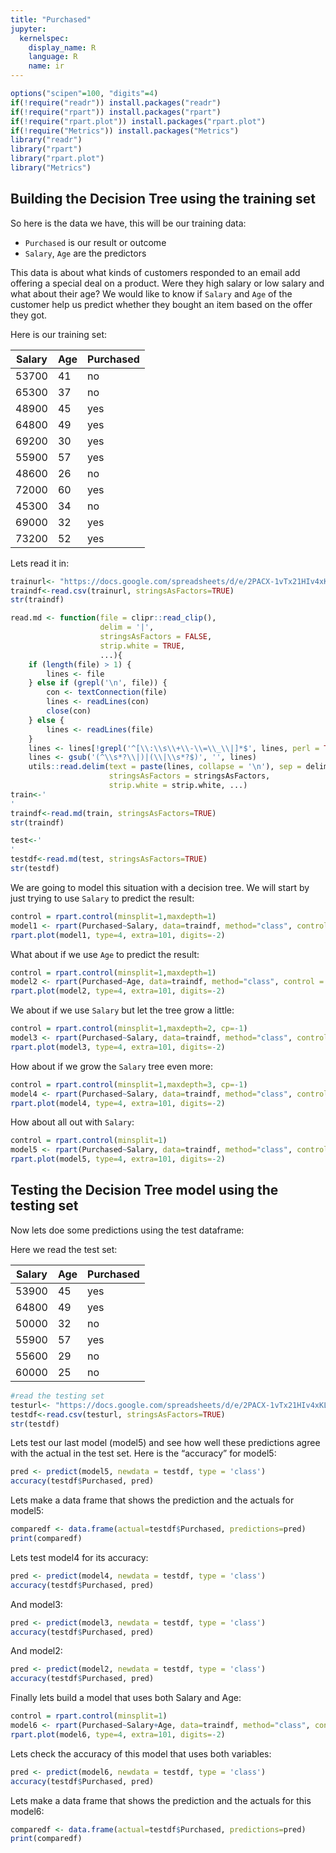 ```yaml
---
title: "Purchased"
jupyter:
  kernelspec:
    display_name: R
    language: R
    name: ir
---
```


```r
options("scipen"=100, "digits"=4)
if(!require("readr")) install.packages("readr")
if(!require("rpart")) install.packages("rpart")
if(!require("rpart.plot")) install.packages("rpart.plot")
if(!require("Metrics")) install.packages("Metrics")
library("readr")
library("rpart")
library("rpart.plot")
library("Metrics")
```

## Building the Decision Tree using the training set

So here is the data we have, this will be our training data:

- `Purchased` is our result or outcome
- `Salary`, `Age` are the predictors

This data is about what kinds of customers responded to an email add offering a special deal on a product. Were they high salary or low salary and what about their age? We would like to know if `Salary` and `Age` of the customer help us predict whether they bought an item based on the offer they got.

Here is our training set:

| Salary | Age | Purchased |
|--------|-----|-----------|
| 53700  | 41  | no        |
| 65300  | 37  | no        |
| 48900  | 45  | yes       |
| 64800  | 49  | yes       |
| 69200  | 30  | yes       |
| 55900  | 57  | yes       |
| 48600  | 26  | no        |
| 72000  | 60  | yes       |
| 45300  | 34  | no        |
| 69000  | 32  | yes       |
| 73200  | 52  | yes       |

Lets read it in:

```r
trainurl<- "https://docs.google.com/spreadsheets/d/e/2PACX-1vTx21HIv4xKL2c94OLQzMiNPmv5YXw-vAy3dRBL0gnknSMKMK4Ur_4nYGGyDtvS20iU3_r-_zZfQQmj/pub?gid=0&single=true&output=csv"
traindf<-read.csv(trainurl, stringsAsFactors=TRUE)
str(traindf)
```

```r
read.md <- function(file = clipr::read_clip(),
                    delim = '|',
                    stringsAsFactors = FALSE,
                    strip.white = TRUE,
                    ...){
    if (length(file) > 1) {
        lines <- file
    } else if (grepl('\n', file)) {
        con <- textConnection(file)
        lines <- readLines(con)
        close(con)
    } else {
        lines <- readLines(file)
    }
    lines <- lines[!grepl('^[\\:\\s\\+\\-\\=\\_\\|]*$', lines, perl = TRUE)]
    lines <- gsub('(^\\s*?\\|)|(\\|\\s*?$)', '', lines)
    utils::read.delim(text = paste(lines, collapse = '\n'), sep = delim,
                      stringsAsFactors = stringsAsFactors,
                      strip.white = strip.white, ...)
train<-'
'
traindf<-read.md(train, stringsAsFactors=TRUE)
str(traindf)

test<-'
'
testdf<-read.md(test, stringsAsFactors=TRUE) 
str(testdf)
```

We are going to model this situation with a decision tree. We will start by just trying to use `Salary` to predict the result:

```r
control = rpart.control(minsplit=1,maxdepth=1)
model1 <- rpart(Purchased~Salary, data=traindf, method="class", control = control)
rpart.plot(model1, type=4, extra=101, digits=-2)
```

What about if we use `Age` to predict the result:

```r
control = rpart.control(minsplit=1,maxdepth=1)
model2 <- rpart(Purchased~Age, data=traindf, method="class", control = control)
rpart.plot(model2, type=4, extra=101, digits=-2)
```

We about if we use `Salary` but let the tree grow a little:

```r
control = rpart.control(minsplit=1,maxdepth=2, cp=-1)
model3 <- rpart(Purchased~Salary, data=traindf, method="class", control = control)
rpart.plot(model3, type=4, extra=101, digits=-2)
```

How about if we grow the `Salary` tree even more:

```r
control = rpart.control(minsplit=1,maxdepth=3, cp=-1)
model4 <- rpart(Purchased~Salary, data=traindf, method="class", control = control)
rpart.plot(model4, type=4, extra=101, digits=-2)
```

How about all out with `Salary`:

```r
control = rpart.control(minsplit=1)
model5 <- rpart(Purchased~Salary, data=traindf, method="class", control = control)
rpart.plot(model5, type=4, extra=101, digits=-2)
```

## Testing the Decision Tree model using the testing set

Now lets doe some predictions using the test dataframe:

Here we read the test set:

| Salary | Age | Purchased |
|--------|-----|-----------|
| 53900  | 45  | yes       |
| 64800  | 49  | yes       |
| 50000  | 32  | no        |
| 55900  | 57  | yes       |
| 55600  | 29  | no        |
| 60000  | 25  | no        |

```r
#read the testing set
testurl<- "https://docs.google.com/spreadsheets/d/e/2PACX-1vTx21HIv4xKL2c94OLQzMiNPmv5YXw-vAy3dRBL0gnknSMKMK4Ur_4nYGGyDtvS20iU3_r-_zZfQQmj/pub?gid=572053114&single=true&output=csv"
testdf<-read.csv(testurl, stringsAsFactors=TRUE)
str(testdf)
```

Lets test our last model (model5) and see how well these predictions agree with the actual in the test set. Here is the "accuracy" for model5:

```r
pred <- predict(model5, newdata = testdf, type = 'class')
accuracy(testdf$Purchased, pred)
```

Lets make a data frame that shows the prediction and the actuals for model5: 

```r
comparedf <- data.frame(actual=testdf$Purchased, predictions=pred)
print(comparedf)
```

Lets test model4 for its accuracy: 

```r
pred <- predict(model4, newdata = testdf, type = 'class')
accuracy(testdf$Purchased, pred)
```

And model3:

```r
pred <- predict(model3, newdata = testdf, type = 'class')
accuracy(testdf$Purchased, pred)
```

And model2:

```r
pred <- predict(model2, newdata = testdf, type = 'class')
accuracy(testdf$Purchased, pred)
```

Finally lets build a model that uses both Salary and Age:

```r
control = rpart.control(minsplit=1)
model6 <- rpart(Purchased~Salary+Age, data=traindf, method="class", control = control)
rpart.plot(model6, type=4, extra=101, digits=-2)
```

Lets check the accuracy of this model that uses both variables:

```r
pred <- predict(model6, newdata = testdf, type = 'class')
accuracy(testdf$Purchased, pred)
```

Lets make a data frame that shows the prediction and the actuals for this model6: 

```r
comparedf <- data.frame(actual=testdf$Purchased, predictions=pred)
print(comparedf)
```
